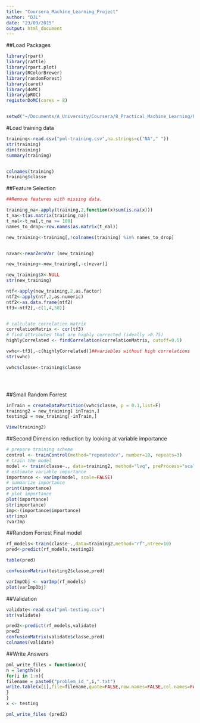 ```yaml
---
title: "Coursera_Machine_Learning_Project"
author: "DJL"
date: "23/09/2015"
output: html_document
---
```


##Load Packages
```r

library(rpart)
library(rattle)
library(rpart.plot)
library(RColorBrewer)
library(randomForest)
library(caret)
library(doMC)
library(pROC)
registerDoMC(cores = 8) 


setwd("~/Documents/A_University/Coursera/8_Practical_Machine_Learning/Project")

```


#Load training data
```r

training<-read.csv("pml-training.csv",na.strings=c("NA"," "))
str(training)
dim(training)
summary(training)


colnames(training)
training$classe 

```

##Feature Selection
```r

##Remove features with missing data. 

training_na<-apply(training,2,function(x)sum(is.na(x)))
t_na<-t(as.matrix(training_na))
t_nal<-t_na[,t_na >= 100]
names_to_drop<-row.names(as.matrix(t_nal))

new_training<-training[,!colnames(training) %in% names_to_drop]


nzvar<-nearZeroVar (new_training)

new_training<-new_training[,-c(nzvar)]

new_training$X<-NULL
str(new_training)

ntf<-apply(new_training,2,as.factor)
ntf2<-apply(ntf,2,as.numeric)
ntf2<-as.data.frame(ntf2)
tf3<-ntf2[,-c(1,4,58)]


# calculate correlation matrix
correlationMatrix <- cor(tf3)
# find attributes that are highly corrected (ideally >0.75)
highlyCorrelated <- findCorrelation(correlationMatrix, cutoff=0.5)

vwhc<-tf3[,-c(highlyCorrelated)]##variebles without high correlations
str(vwhc)

vwhc$classe<-training$classe





```

##Small Random Forrest
```r
inTrain = createDataPartition(vwhc$classe, p = 0.1,list=F)
training2 = new_training[ inTrain,]
testing2 = new_training[-inTrain,]

View(training2)
```

##Second Dimension reduction by looking at variable importance
```r
# prepare training scheme
control <- trainControl(method="repeatedcv", number=10, repeats=3)
# train the model
model <- train(classe~., data=training2, method="lvq", preProcess="scale", trControl=control)
# estimate variable importance
importance <- varImp(model, scale=FALSE)
# summarize importance
print(importance)
# plot importance
plot(importance)
str(importance)
imp<-(importance$importance)
str(imp)
?varImp
```

##Random Forrest Final model
```r
rf_models<-train(classe~.,data=training2,method="rf",ntree=10)
pred<-predict(rf_models,testing2)

table(pred)

confusionMatrix(testing2$classe,pred)

varImpObj <- varImp(rf_models)
plot(varImpObj)
```


##Validation
```r
validate<-read.csv("pml-testing.csv")
str(validate)

pred2<-predict(rf_models,validate)
pred2
confusionMatrix(validate$classe,pred)
colnames(validate)
```

##Write Answers
```r
pml_write_files = function(x){
n = length(x)
for(i in 1:n){
filename = paste0("problem_id_",i,".txt")
write.table(x[i],file=filename,quote=FALSE,row.names=FALSE,col.names=FALSE)
}
}
x <- testing

pml_write_files (pred2)
```